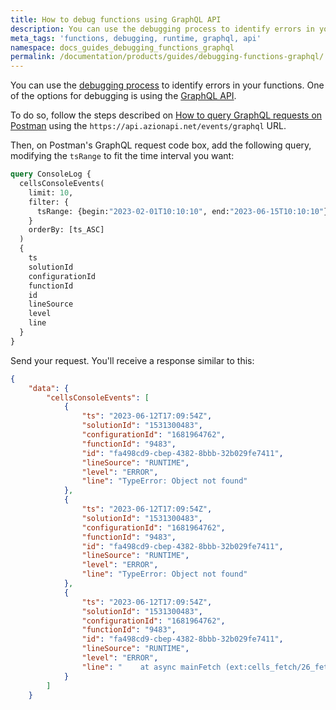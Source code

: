 ```yaml
---
title: How to debug functions using GraphQL API
description: You can use the debugging process to identify errors in your functions.
meta_tags: 'functions, debugging, runtime, graphql, api'
namespace: docs_guides_debugging_functions_graphql
permalink: /documentation/products/guides/debugging-functions-graphql/
---
```


You can use the [debugging process](/en/documentation/devtools/debugging/) to identify errors in your functions. One of the options for debugging is using the [GraphQL API](/en/documentation/products/graphql-api-overview).

To do so, follow the steps described on [How to query GraphQL requests on Postman](/en/documentation/products/guides/query-graphql-postman/) using the `https://api.azionapi.net/events/graphql` URL.

Then, on Postman's GraphQL request code box, add the following query, modifying the `tsRange` to fit the time interval you want:

```graphql
query ConsoleLog {
  cellsConsoleEvents(
    limit: 10,
    filter: {
      tsRange: {begin:"2023-02-01T10:10:10", end:"2023-06-15T10:10:10"}
    }
    orderBy: [ts_ASC]
  )
  {
    ts
    solutionId
    configurationId
    functionId
    id
    lineSource
    level
    line
  }
}
```

Send your request. You'll receive a response similar to this:

```json
{
    "data": {
        "cellsConsoleEvents": [
            {
                "ts": "2023-06-12T17:09:54Z",
                "solutionId": "1531300483",
                "configurationId": "1681964762",
                "functionId": "9483",
                "id": "fa498cd9-cbep-4382-8bbb-32b029fe7411",
                "lineSource": "RUNTIME",
                "level": "ERROR",
                "line": "TypeError: Object not found"
            },
            {
                "ts": "2023-06-12T17:09:54Z",
                "solutionId": "1531300483",
                "configurationId": "1681964762",
                "functionId": "9483",
                "id": "fa498cd9-cbep-4382-8bbb-32b029fe7411",
                "lineSource": "RUNTIME",
                "level": "ERROR",
                "line": "TypeError: Object not found"
            },
            {
                "ts": "2023-06-12T17:09:54Z",
                "solutionId": "1531300483",
                "configurationId": "1681964762",
                "functionId": "9483",
                "id": "fa498cd9-cbep-4382-8bbb-32b029fe7411",
                "lineSource": "RUNTIME",
                "level": "ERROR",
                "line": "    at async mainFetch (ext:cells_fetch/26_fetch.js:266:12)"
            }
        ]
    }
```




